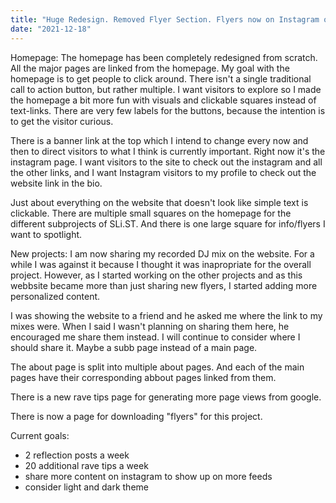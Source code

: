 ```yaml
---
title: "Huge Redesign. Removed Flyer Section. Flyers now on Instagram only. More content."
date: "2021-12-18"
---
```


Homepage: The homepage has been completely redesigned from scratch. All the major pages are linked from the homepage. My goal with the homepage is to get people to click around. There isn't a single traditional call to action button, but rather multiple. I want visitors to explore so I made the homepage a bit more fun with visuals and clickable squares instead of text-links. There are very few labels for the buttons, because the intention is to get the visitor curious.

There is a banner link at the top which I intend to change every now and then to direct visitors to what I think is currently important. Right now it's the instagram page. I want visitors to the site to check out the instagram and all the other links, and I want Instagram visitors to my profile to check out the website link in the bio.

Just about everything on the website that doesn't look like simple text is clickable. There are multiple small squares on the homepage for the different subprojects of SLi.ST. And there is one large square for info/flyers I want to spotlight.

New projects: I am now sharing my recorded DJ mix on the website. For a while I was against it because I thought it was inapropriate for the overall project. However, as I started working on the other projects and as this webbsite became more than just sharing new flyers, I started adding more personalized content.

I was showing the website to a friend and he asked me where the link to my mixes were. When I said I wasn't planning on sharing them here, he encouraged me share them instead. I will continue to consider where I should share it. Maybe a subb page instead of a main page.

The about page is split into multiple about pages. And each of the main pages have their corresponding abbout pages linked from them.

There is a new rave tips page for generating more page views from google.

There is now a page for downloading "flyers" for this project.

Current goals:

- 2 reflection posts a week
- 20 additional rave tips a week
- share more content on instagram to show up on more feeds
- consider light and dark theme
